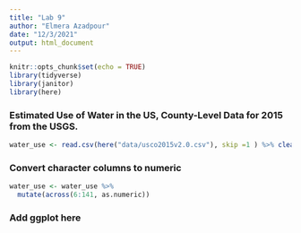 ```yaml
---
title: "Lab 9"
author: "Elmera Azadpour"
date: "12/3/2021"
output: html_document
---
```


```r
knitr::opts_chunk$set(echo = TRUE)
library(tidyverse)
library(janitor)
library(here)
```

### Estimated Use of Water in the US, County-Level Data for 2015 from the USGS. 
```r
water_use <- read.csv(here("data/usco2015v2.0.csv"), skip =1 ) %>% clean_names() 
```

### Convert character columns to numeric 
```r
water_use <- water_use %>%
  mutate(across(6:141, as.numeric))
```

### Add ggplot here
```r

```

